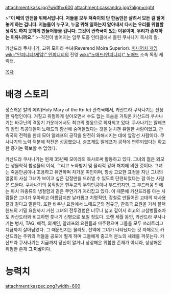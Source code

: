 attachment:kass.jpg?width=600
attachment:cassandra.jpg?align=right

>'''"이 배의 안전을 위해서입니다. 저들을 모두 쳐죽이되 단 한놈만은 살려서 모든 걸 털어놓게 하는 겁니다. 저놈들이 누구고, 누굴 위해 일하는지 알아내서 다시는 우리를 위협할 생각도 하지 못하게 만들어놓을 겁니다. 그것이 관측국이 있는 이유이며, 우리가 존재하는 이유니까요."'''
>-격전이 벌어지는 임무 도중 인터콤에서 들린 쿠사나기 목사의 말.

카산드라 쿠사나기, 고위 모이라 수녀(Reverend Moira Superior). [[미니어처 게임]] [[wiki:"인피니티(게임)" 인피니티]]의 진영 [[wiki:"노매드(인피니티)" 노매드]] 소속 독립 캐릭터.

[[목차]]
= 배경 스토리 =
성스러운 칼의 메리(Holy Mary of the Knife) 관측국에서, 카산드라 쿠사나기는 진정한 유명인이다. 거칠고 위험하게 살아오면서 수도 없는 목숨을 거둬온 카산드라 쿠사나기는 바쿠닌의 격동기 가운데에서도 최고의 영웅으로 회자되고 있다. 쿠사나기는 알레프의 잠입 특공대들이 노매드의 함선에 숨어들었다는 것을 눈치챈 유일한 사람이었고, 관측국의 전력을 한데 모아 알레프의 공작을 완전히 와해시키는 데에 앞장선 사람이다. 쿠사나기의 노력 덕분에 작전은 성공했으나, 슬프게도 알레프가 공작에 연루되었다는 확고한 증거는 확보할 수 없었다.

카산드라 쿠사나기는 현재 35년째 모이라의 목사로써 활동하고 있다. 그녀의 젊은 외모는 생물학적 합성물의 이식, 그리고 노화방지 및 물리적 강화 처치에 의한 것이다. 그녀는 죽음만큼이나 조용하고 유연하며 차가운 여인이며, 항상 고요한 표정을 지닌 그녀의 얼굴이 사실 그녀가 보이고 싶은 감정만을 드러낼 수 있도록 단련되었다는 걸 아는 사람은 드물다. 쿠사나기의 움직임은 힌두교의 무희만큼이나 부드럽지만, 그 부드러움 안에는 마치 파충류의 냉철함과 같은 무언가가 자리잡고 있다. 이 때문에 카산드라를 아는 사람들은 그녀가 우아하고 아름답지만 날카롭고 치명적인, 강철로 만들어진 고대의 제사용 칼과 같다고 말한다. 또한 바쿠닌 요원에서 노매드군의 정규군, 관측국 요원을 거쳐 블랙 핸드의 기밀 요원까지 거친 그녀의 전투경험은 너무나 넓고 깊어서 최고의 고참병들조차도 카산드라와 비교하면 풋내기 신병으로 보일 정도다. 오랜 세월 동안, 카산드라 쿠사나기는 병사, TAG, 해적, 외계인, 알레프의 요원들과 마주했으며 그들을 모두 쓰러트리고 지금까지 살아남았다. 그 때문인지는 몰라도, 전역에 그녀가 나타났다는 것 자체로도 카산드라는 주위의 적들을 공포에 떨게 하며 그들에게 종교적 분노의 세례를 퍼붓는다. 카산드라 쿠사나기는 지금까지 당신이 알거나 상상해온 위험한 존재가 아니라, 상상해온 위험한 존재 '''그 이상'''이다.


= 능력치 =
attachment:kaspec.png?width=600
